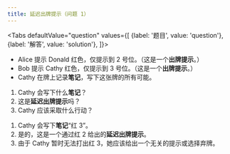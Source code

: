 ```yaml
---
title: 延迟出牌提示（问题 1）
---
```



<BeginnersGuideProgress id="delayed-play-clues-question-1" />

<Tabs
  defaultValue="question"
  values={[
    {label: '题目', value: 'question'},
    {label: '解答', value: 'solution'},
  ]}>
<TabItem value="question">

- Alice 提示 Donald 红色，仅提示到 2 号位。（这是一个**出牌提示**。）
- Bob 提示 Cathy 红色，仅提示到 3 号位。（这是一个**出牌提示**。）
- Cathy 在牌上记录**笔记**，写下这张牌的所有可能。

1. Cathy 会写下什么**笔记**？
1. 这是**延迟出牌提示**吗？
1. Cathy 应该采取什么行动？

</TabItem>
<TabItem value="solution">

1. Cathy 会写下**笔记**“红 3”。
1. 是的，这是一个通过红 2 给出的**延迟出牌提示**。
1. 由于 Cathy 暂时无法打出红 3，她应该给出一个无关的提示或选择弃牌。

</TabItem>
</Tabs>

<DelayedPlayCluesQuestion1 />
